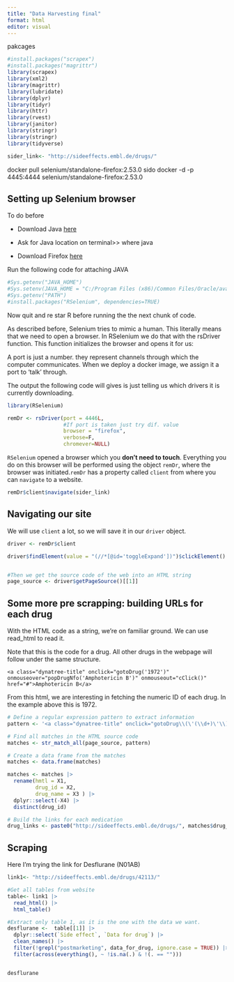 ```yaml
---
title: "Data Harvesting final"
format: html
editor: visual
---
```


pakcages

```r
#install.packages("scrapex")
#install.packages("magrittr")
library(scrapex)
library(xml2)
library(magrittr)
library(lubridate)
library(dplyr)
library(tidyr)
library(httr)
library(rvest)
library(janitor)
library(stringr)
library(stringr)
library(tidyverse)


```

```r
sider_link<- "http://sideeffects.embl.de/drugs/"
```

docker pull selenium/standalone-firefox:2.53.0 sido docker -d -p 4445:4444 selenium/standalone-firefox:2.53.0

## Setting up Selenium browser

To do before

-   Download Java [here](https://www.oracle.com/java/technologies/downloads/)

-   Ask for Java location on terminal\>\> where java

-   Download Firefox [here](https://www.mozilla.org/es-ES/firefox/new/)

Run the following code for attaching JAVA

```r
#Sys.getenv("JAVA_HOME")
#Sys.setenv(JAVA_HOME = "C:/Program Files (x86)/Common Files/Oracle/ava/javapath/java.exe") 
#Sys.getenv("PATH")
#install.packages("RSelenium", dependencies=TRUE)


```

Now quit and re star R before running the the next chunk of code.

As described before, Selenium tries to mimic a human. This literally means that we need to open a browser. In RSelenium we do that with the rsDriver function. This function initializes the browser and opens it for us:

A port is just a number. they represent channels through which the computer communicates. When we deploy a docker image, we assign it a port to 'talk' through.

The output the following code will gives is just telling us which drivers it is currently downloading.

```r
library(RSelenium)

remDr <- rsDriver(port = 4446L, 
                  #If port is taken just try dif. value
                  browser = "firefox",
                  verbose=F,
                  chromever=NULL)

```

`RSelenium` opened a browser which you **don't need to touch**. Everything you do on this browser will be performed using the object `remDr`, where the browser was initiated.`remDr` has a property called `client` from where you can `navigate` to a website.

```r
remDr$client$navigate(sider_link)


```

## Navigating our site

We will use `client` a lot, so we will save it in our `driver` object.

```r
driver <- remDr$client

driver$findElement(value = "(//*[@id='toggleExpand'])")$clickElement()


#Then we get the source code of the web into an HTML string
page_source <- driver$getPageSource()[[1]]

```

## Some more pre scrapping: building URLs for each drug

With the HTML code as a string, we're on familiar ground. We can use read_html to read it.

Note that this is the code for a drug. All other drugs in the webpage will follow under the same structure.

| `<a class="dynatree-title" onclick="gotoDrug('1972')" onmouseover="popDrugNfo('Amphotericin B')" onmouseout="cClick()" href="#">Amphotericin B</a>`

From this html, we are interesting in fetching the numeric ID of each drug. In the example above this is 1972.

```r
# Define a regular expression pattern to extract information
pattern <- '<a class="dynatree-title" onclick="gotoDrug\\(\'(\\d+)\'\\)" onmouseover="popDrugNfo\\(\'([^\']+)\'\\)" onmouseout="cClick\\(\\)" href="#">([^<]+)</a>'

# Find all matches in the HTML source code
matches <- str_match_all(page_source, pattern)

# Create a data frame from the matches
matches <- data.frame(matches)

matches <- matches |> 
  rename(hmtl = X1,
         drug_id = X2,
         drug_name = X3 ) |> 
  dplyr::select(-X4) |> 
  distinct(drug_id)

```

```r
# Build the links for each medication
drug_links <- paste0("http://sideeffects.embl.de/drugs/", matches$drug_id, "/")

```

## Scraping

Here I'm trying the link for Desflurane (N01AB)

```r

link1<- "http://sideeffects.embl.de/drugs/42113/"

#Get all tables from website
table<- link1 |> 
  read_html() |> 
  html_table()

#Extract only table 1, as it is the one with the data we want.
desflurane <-  table[[1]] |> 
  dplyr::select(`Side effect`, `Data for drug`) |> 
  clean_names() |> 
  filter(!grepl("postmarketing", data_for_drug, ignore.case = TRUE)) |> 
  filter(across(everything(), ~ !is.na(.) & !(. == "")))


desflurane 

```
